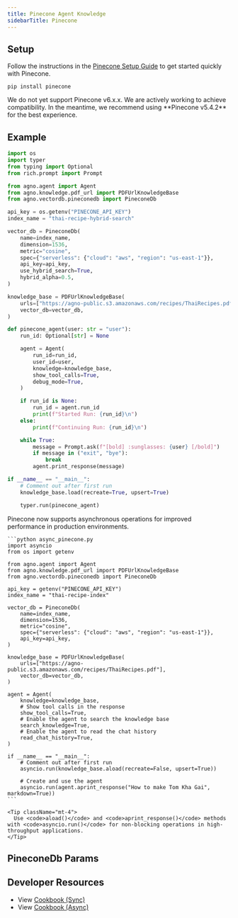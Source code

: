 ```yaml
---
title: Pinecone Agent Knowledge
sidebarTitle: Pinecone
---
```


## Setup

Follow the instructions in the [Pinecone Setup Guide](https://docs.pinecone.io/guides/get-started/quickstart) to get started quickly with Pinecone.

```shell
pip install pinecone
```

<Info>
  We do not yet support Pinecone v6.x.x. We are actively working to achieve
  compatibility. In the meantime, we recommend using **Pinecone v5.4.2** for the
  best experience.
</Info>

## Example

```python agent_with_knowledge.py
import os
import typer
from typing import Optional
from rich.prompt import Prompt

from agno.agent import Agent
from agno.knowledge.pdf_url import PDFUrlKnowledgeBase
from agno.vectordb.pineconedb import PineconeDb

api_key = os.getenv("PINECONE_API_KEY")
index_name = "thai-recipe-hybrid-search"

vector_db = PineconeDb(
    name=index_name,
    dimension=1536,
    metric="cosine",
    spec={"serverless": {"cloud": "aws", "region": "us-east-1"}},
    api_key=api_key,
    use_hybrid_search=True,
    hybrid_alpha=0.5,
)

knowledge_base = PDFUrlKnowledgeBase(
    urls=["https://agno-public.s3.amazonaws.com/recipes/ThaiRecipes.pdf"],
    vector_db=vector_db,
)

def pinecone_agent(user: str = "user"):
    run_id: Optional[str] = None

    agent = Agent(
        run_id=run_id,
        user_id=user,
        knowledge=knowledge_base,
        show_tool_calls=True,
        debug_mode=True,
    )

    if run_id is None:
        run_id = agent.run_id
        print(f"Started Run: {run_id}\n")
    else:
        print(f"Continuing Run: {run_id}\n")

    while True:
        message = Prompt.ask(f"[bold] :sunglasses: {user} [/bold]")
        if message in ("exit", "bye"):
            break
        agent.print_response(message)

if __name__ == "__main__":
    # Comment out after first run
    knowledge_base.load(recreate=True, upsert=True)

    typer.run(pinecone_agent)
```

<Card title="Async Support ⚡">
  <div className="mt-2">
    <p>
      Pinecone now supports asynchronous operations for improved performance in production environments.
    </p>
    
    ```python async_pinecone.py
    import asyncio
    from os import getenv

    from agno.agent import Agent
    from agno.knowledge.pdf_url import PDFUrlKnowledgeBase
    from agno.vectordb.pineconedb import PineconeDb

    api_key = getenv("PINECONE_API_KEY")
    index_name = "thai-recipe-index"

    vector_db = PineconeDb(
        name=index_name,
        dimension=1536,
        metric="cosine",
        spec={"serverless": {"cloud": "aws", "region": "us-east-1"}},
        api_key=api_key,
    )

    knowledge_base = PDFUrlKnowledgeBase(
        urls=["https://agno-public.s3.amazonaws.com/recipes/ThaiRecipes.pdf"],
        vector_db=vector_db,
    )

    agent = Agent(
        knowledge=knowledge_base,
        # Show tool calls in the response
        show_tool_calls=True,
        # Enable the agent to search the knowledge base
        search_knowledge=True,
        # Enable the agent to read the chat history
        read_chat_history=True,
    )

    if __name__ == "__main__":
        # Comment out after first run
        asyncio.run(knowledge_base.aload(recreate=False, upsert=True))

        # Create and use the agent
        asyncio.run(agent.aprint_response("How to make Tom Kha Gai", markdown=True))
    ```
    
    <Tip className="mt-4">
      Use <code>aload()</code> and <code>aprint_response()</code> methods with <code>asyncio.run()</code> for non-blocking operations in high-throughput applications.
    </Tip>
  </div>
</Card>

## PineconeDb Params

<Snippet file="vectordb_pineconedb_params.mdx" />

## Developer Resources

- View [Cookbook (Sync)](https://github.com/agno-agi/agno/blob/main/cookbook/agent_concepts/knowledge/vector_dbs/pinecone_db/pinecone_db.py)
- View [Cookbook (Async)](https://github.com/agno-agi/agno/blob/main/cookbook/agent_concepts/knowledge/vector_dbs/pinecone_db/async_pinecone_db.py)